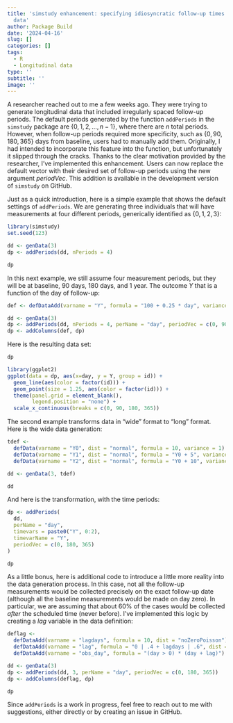 ```yaml
---
title: 'simstudy enhancement: specifying idiosyncratic follow-up times for longitudinal
  data'
author: Package Build
date: '2024-04-16'
slug: []
categories: []
tags:
  - R
  - Longitudinal data
type: ''
subtitle: ''
image: ''
---
```


A researcher reached out to me a few weeks ago. They were trying to generate longitudinal data that included irregularly spaced follow-up periods. The default periods generated by the function `addPeriods` in the `simstudy` package are $\{0, 1, 2, ..., n - 1\}$, where there are $n$ total periods. However, when follow-up periods required more specificity, such as $\{0, 90, 180, 365\}$ days from baseline, users had to manually add them. Originally, I had intended to incorporate this feature into the function, but unfortunately it slipped through the cracks. Thanks to the clear motivation provided by the researcher, I've implemented this enhancement. Users can now replace the default vector with their desired set of follow-up periods using the new argument *periodVec*. This addition is available in the development version of `simstudy` on GitHub.

Just as a quick introduction, here is a simple example that shows the default settings of `addPeriods`. We are generating three individuals that will have measurements at four different periods, generically identified as $\{0, 1, 2, 3\}$:

```r
library(simstudy)
set.seed(123)

dd <- genData(3)
dp <- addPeriods(dd, nPeriods = 4)
```

```r
dp
```

In this next example, we still assume four measurement periods, but they will be at baseline, 90 days, 180 days, and 1 year. The outcome $Y$ that is a function of the day of follow-up:

```r
def <- defDataAdd(varname = "Y", formula = "100 + 0.25 * day", variance = 400)

dd <- genData(3)
dp <- addPeriods(dd, nPeriods = 4, perName = "day", periodVec = c(0, 90, 180, 365))
dp <- addColumns(def, dp)
```

Here is the resulting data set:

```r
dp
```

```r
library(ggplot2)
ggplot(data = dp, aes(x=day, y = Y, group = id)) +
  geom_line(aes(color = factor(id))) +
  geom_point(size = 1.25, aes(color = factor(id))) +
  theme(panel.grid = element_blank(),
        legend.position = "none") +
  scale_x_continuous(breaks = c(0, 90, 180, 365))
```

The second example transforms data in "wide" format to "long" format. Here is the wide data generation:

```r
tdef <- 
  defData(varname = "Y0", dist = "normal", formula = 10, variance = 1) |>
  defData(varname = "Y1", dist = "normal", formula = "Y0 + 5", variance = 1) |>
  defData(varname = "Y2", dist = "normal", formula = "Y0 + 10", variance = 1)

dd <- genData(3, tdef)
```

```r
dd
```

And here is the transformation, with the time periods:

```r
dp <- addPeriods(
  dd, 
  perName = "day", 
  timevars = paste0("Y", 0:2),
  timevarName = "Y",
  periodVec = c(0, 180, 365)
)
```

```r
dp
```

As a little bonus, here is additional code to introduce a little more reality into the data generation process. In this case, not all the follow-up measurements would be collected precisely on the exact follow-up date (although all the baseline measurements would be made on day zero). In particular, we are assuming that about 60\% of the cases would be collected *after* the scheduled time (never before). I've implemented this logic by creating a *lag* variable in the data definition:

```r
deflag <- 
  defDataAdd(varname = "lagdays", formula = 10, dist = "noZeroPoisson") |>
  defDataAdd(varname = "lag", formula = "0 | .4 + lagdays | .6", dist = "mixture") |>
  defDataAdd(varname = "obs_day", formula = "(day > 0) * (day + lag)")

dd <- genData(3)
dp <- addPeriods(dd, 3, perName = "day", periodVec = c(0, 180, 365))
dp <- addColumns(deflag, dp)
```

```r
dp
```

Since `addPeriods` is a work in progress, feel free to reach out to me with suggestions, either directly or by creating an issue in GitHub.

